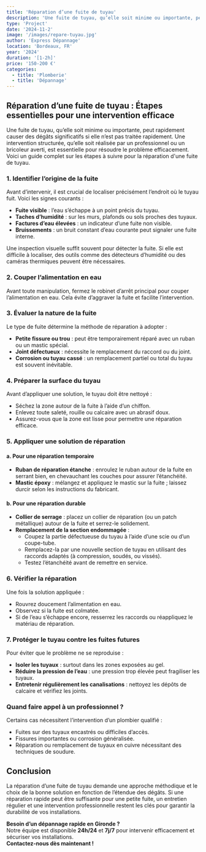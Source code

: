 ```yaml
---
title: 'Réparation d’une fuite de tuyau'
description: 'Une fuite de tuyau, qu’elle soit minime ou importante, peut rapidement causer des dégâts significatifs si elle n’est pas traitée rapidement. Une intervention structurée, qu’elle soit réalisée par un professionnel'
type: 'Project'
date: '2024-11-2'
image: '/images/repare-tuyau.jpg'
author: 'Express Dépannage'
location: 'Bordeaux, FR'
year: '2024'
duration: '[1-2h]'
price: '150-200 €'
categories:
  - title: 'Plomberie'
  - title: 'Dépannage'
---
```


## Réparation d’une fuite de tuyau : Étapes essentielles pour une intervention efficace

Une fuite de tuyau, qu’elle soit minime ou importante, peut rapidement causer des dégâts significatifs si elle n’est pas traitée rapidement. Une intervention structurée, qu’elle soit réalisée par un professionnel ou un bricoleur averti, est essentielle pour résoudre le problème efficacement. Voici un guide complet sur les étapes à suivre pour la réparation d'une fuite de tuyau.

### 1. Identifier l’origine de la fuite

Avant d’intervenir, il est crucial de localiser précisément l’endroit où le tuyau fuit. Voici les signes courants :

- **Fuite visible** : l’eau s’échappe à un point précis du tuyau.
- **Taches d’humidité** : sur les murs, plafonds ou sols proches des tuyaux.
- **Factures d’eau élevées** : un indicateur d’une fuite non visible.
- **Bruissements** : un bruit constant d’eau courante peut signaler une fuite interne.

Une inspection visuelle suffit souvent pour détecter la fuite. Si elle est difficile à localiser, des outils comme des détecteurs d’humidité ou des caméras thermiques peuvent être nécessaires.

### 2. Couper l’alimentation en eau

Avant toute manipulation, fermez le robinet d’arrêt principal pour couper l’alimentation en eau. Cela évite d’aggraver la fuite et facilite l’intervention.

### 3. Évaluer la nature de la fuite

Le type de fuite détermine la méthode de réparation à adopter :

- **Petite fissure ou trou** : peut être temporairement réparé avec un ruban ou un mastic spécial.
- **Joint défectueux** : nécessite le remplacement du raccord ou du joint.
- **Corrosion ou tuyau cassé** : un remplacement partiel ou total du tuyau est souvent inévitable.

### 4. Préparer la surface du tuyau

Avant d’appliquer une solution, le tuyau doit être nettoyé :

- Séchez la zone autour de la fuite à l’aide d’un chiffon.
- Enlevez toute saleté, rouille ou calcaire avec un abrasif doux.
- Assurez-vous que la zone est lisse pour permettre une réparation efficace.

### 5. Appliquer une solution de réparation

#### a. Pour une réparation temporaire

- **Ruban de réparation étanche** : enroulez le ruban autour de la fuite en serrant bien, en chevauchant les couches pour assurer l’étanchéité.
- **Mastic époxy** : mélangez et appliquez le mastic sur la fuite ; laissez durcir selon les instructions du fabricant.

#### b. Pour une réparation durable

- **Collier de serrage** : placez un collier de réparation (ou un patch métallique) autour de la fuite et serrez-le solidement.
- **Remplacement de la section endommagée** :
  - Coupez la partie défectueuse du tuyau à l’aide d’une scie ou d’un coupe-tube.
  - Remplacez-la par une nouvelle section de tuyau en utilisant des raccords adaptés (à compression, soudés, ou vissés).
  - Testez l’étanchéité avant de remettre en service.

### 6. Vérifier la réparation

Une fois la solution appliquée :

- Rouvrez doucement l’alimentation en eau.
- Observez si la fuite est colmatée.
- Si de l’eau s’échappe encore, resserrez les raccords ou réappliquez le matériau de réparation.

### 7. Protéger le tuyau contre les fuites futures

Pour éviter que le problème ne se reproduise :

- **Isoler les tuyaux** : surtout dans les zones exposées au gel.
- **Réduire la pression de l’eau** : une pression trop élevée peut fragiliser les tuyaux.
- **Entretenir régulièrement les canalisations** : nettoyez les dépôts de calcaire et vérifiez les joints.

### Quand faire appel à un professionnel ?

Certains cas nécessitent l’intervention d’un plombier qualifié :

- Fuites sur des tuyaux encastrés ou difficiles d’accès.
- Fissures importantes ou corrosion généralisée.
- Réparation ou remplacement de tuyaux en cuivre nécessitant des techniques de soudure.

## Conclusion

La réparation d’une fuite de tuyau demande une approche méthodique et le choix de la bonne solution en fonction de l’étendue des dégâts. Si une réparation rapide peut être suffisante pour une petite fuite, un entretien régulier et une intervention professionnelle restent les clés pour garantir la durabilité de vos installations.

**Besoin d’un dépannage rapide en Gironde ?**  
Notre équipe est disponible **24h/24** et **7j/7** pour intervenir efficacement et sécuriser vos installations.  
**Contactez-nous dès maintenant !**
